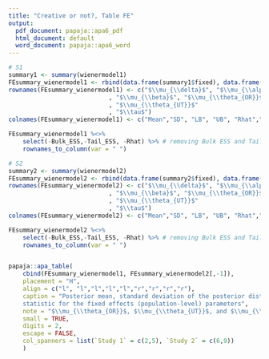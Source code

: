 ```yaml
---
title: "Creative or not?, Table FE"
output:
  pdf_document: papaja::apa6_pdf
  html_document: default
  word_document: papaja::apa6_word
---
```

```r
# S1
summary1 <- summary(wienermodel1)
FEsummary_wienermodel1 <- rbind(data.frame(summary1$fixed), data.frame(summary1$spec_pars) )
rownames(FEsummary_wienermodel1) <- c("$\\mu_{\\delta}$", "$\\mu_{\\alpha}$"
                            , "$\\mu_{\\beta}$", "$\\mu_{\\theta_{OR}}$"
                            , "$\\mu_{\\theta_{UT}}$"
                            , "$\\tau$")
colnames(FEsummary_wienermodel1) <- c("Mean","SD", "LB", "UB", "Rhat","Bulk_ESS", "Tail_ESS")

FEsummary_wienermodel1 %<>%
    select(-Bulk_ESS,-Tail_ESS, -Rhat) %>% # removing Bulk ESS and Tail ESS
    rownames_to_column(var = " ")

# S2
summary2 <- summary(wienermodel2)
FEsummary_wienermodel2 <- rbind(data.frame(summary2$fixed), data.frame(summary2$spec_pars) )
rownames(FEsummary_wienermodel2) <- c("$\\mu_{\\delta}$", "$\\mu_{\\alpha}$"
                            , "$\\mu_{\\beta}$", "$\\mu_{\\theta_{OR}}$"
                            , "$\\mu_{\\theta_{UT}}$"
                            , "$\\tau$")
colnames(FEsummary_wienermodel2) <- c("Mean","SD", "LB", "UB", "Rhat","Bulk_ESS", "Tail_ESS")

FEsummary_wienermodel2 %<>%
    select(-Bulk_ESS,-Tail_ESS, -Rhat) %>% # removing Bulk ESS and Tail ESS
    rownames_to_column(var = " ")


papaja::apa_table(
    cbind(FEsummary_wienermodel1, FEsummary_wienermodel2[,-1]),
    placement = "H",
    align = c("l", "l","l","l","l","r","r","r","r"),
    caption = "Posterior mean, standard deviation of the posterior distribution, 95\\% credible interval and $\\hat{R}$
    statistic for the fixed effects (population-level) parameters",
    note = "$\\mu_{\\theta_{OR}}$, $\\mu_{\\theta_{UT}}$, and $\\mu_{\\delta}$ are standardized estimates as the originality and utility ratings of the stimuli are z-scores. SD = standard deviation; LB = lower bound; UB = upper bound.",
    small = TRUE,
    digits = 2,
    escape = FALSE,
    col_spanners = list(`Study 1` = c(2,5), `Study 2` = c(6,9))
    )
```

